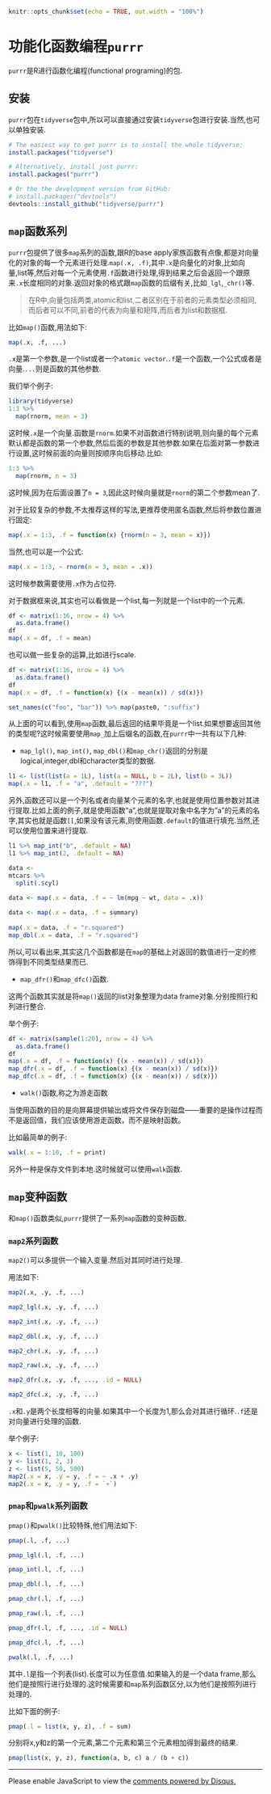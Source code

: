 ```r
knitr::opts_chunk$set(echo = TRUE, out.width = "100%")
```

# 功能化函数编程`purrr` {#tidyverse_purrr}

`purrr`是R进行函数化编程(functional programing)的包.

## 安装

`purrr`包在`tidyverse`包中,所以可以直接通过安装`tidyverse`包进行安装.当然,也可以单独安装.

```r
# The easiest way to get purrr is to install the whole tidyverse:
install.packages("tidyverse")

# Alternatively, install just purrr:
install.packages("purrr")

# Or the the development version from GitHub:
# install.packages("devtools")
devtools::install_github("tidyverse/purrr")
```

## `map`函数系列

`purrr`包提供了很多`map`系列的函数,跟R的base apply家族函数有点像,都是对向量化的对象的每一个元素进行处理.`map(.x, .f)`,其中`.x`是向量化的对象,比如向量,list等,然后对每一个元素使用`.f`函数进行处理,得到结果之后会返回一个跟原来`.x`长度相同的对象.返回对象的格式跟`map`函数的后缀有关,比如`_lgl`,`_chr()`等.

> 在R中,向量包括两类,atomic和list,二者区别在于前者的元素类型必须相同,而后者可以不同,前者的代表为向量和矩阵,而后者为list和数据框.

比如`map()`函数,用法如下:


```r
map(.x, .f, ...)
```

`.x`是第一个参数,是一个list或者一个`atomic vector`.`.f`是一个函数,一个公式或者是向量.`...`则是函数的其他参数.

我们举个例子:

```r
library(tidyverse)
1:3 %>%
  map(rnorm, mean = 3)
```

这时候`.x`是一个向量.函数是`rnorm`.如果不对函数进行特别说明,则向量的每个元素默认都是函数的第一个参数,然后后面的参数是其他参数.如果在后面对第一参数进行设置,这时候前面的向量则按顺序向后移动.比如:

```r
1:3 %>%
  map(rnorm, n = 3)
```

这时候,因为在后面设置了`n = 3`,因此这时候向量就是`rnorm`的第二个参数mean了.

对于比较复杂的参数,不太推荐这样的写法,更推荐使用匿名函数,然后将参数位置进行固定:

```r
map(.x = 1:3, .f = function(x) {rnorm(n = 3, mean = x)})
```

当然,也可以是一个公式:

```r
map(.x = 1:3, ~ rnorm(n = 3, mean = .x))
```

这时候参数需要使用`.x`作为占位符.

对于数据框来说,其实也可以看做是一个list,每一列就是一个list中的一个元素.

```r
df <- matrix(1:16, nrow = 4) %>% 
  as.data.frame()
df
map(.x = df, .f = mean)
```

也可以做一些复杂的运算,比如进行scale.

```r
df <- matrix(1:16, nrow = 4) %>% 
  as.data.frame()
df
map(.x = df, .f = function(x) {(x - mean(x)) / sd(x)})
```

```r
set_names(c("foo", "bar")) %>% map(paste0, ":suffix")
```

从上面的可以看到,使用`map`函数,最后返回的结果毕竟是一个list.如果想要返回其他的类型呢?这时候需要使用`map_`加上后缀名的函数,在`purrr`中一共有以下几种:

* `map_lgl()`, `map_int()`, `map_dbl()`和`map_chr()`返回的分别是logical,integer,dbl和character类型的数据.

```r
l1 <- list(list(a = 1L), list(a = NULL, b = 2L), list(b = 3L))
map(.x = l1, .f = "a", .default = "???")
```

另外,函数还可以是一个列名或者向量某个元素的名字,也就是使用位置参数对其进行提取.比如上面的例子,就是使用函数"a",也就是提取对象中名字为"a"的元素的名字,其实也就是函数`[[`,如果没有该元素,则使用函数`.default`的值进行填充.当然,还可以使用位置来进行提取.

```r
l1 %>% map_int("b", .default = NA)
l1 %>% map_int(2, .default = NA)
```


```r
data <- 
mtcars %>%
  split(.$cyl)

data <- map(.x = data, .f = ~ lm(mpg ~ wt, data = .x))
  
data <- map(.x = data, .f = summary)
  
map(.x = data, .f = "r.squared")
map_dbl(.x = data, .f = "r.squared")
```

所以,可以看出来,其实这几个函数都是在`map`的基础上对返回的数值进行一定的修饰得到不同类型结果而已.

* `map_dfr()`和`map_dfc()`函数.

这两个函数其实就是将`map()`返回的list对象整理为data frame对象.分别按照行和列进行整合.

举个例子:

```r
df <- matrix(sample(1:20), nrow = 4) %>% 
  as.data.frame()
df
map(.x = df, .f = function(x) {(x - mean(x)) / sd(x)})
map_dfr(.x = df, .f = function(x) {(x - mean(x)) / sd(x)})
map_dfc(.x = df, .f = function(x) {(x - mean(x)) / sd(x)})
```

* `walk()`函数,称之为游走函数

当使用函数的目的是向屏幕提供输出或将文件保存到磁盘——重要的是操作过程而不是返回值，我们应该使用游走函数，而不是映射函数。

比如最简单的例子:

```r
walk(.x = 1:10, .f = print)
```

另外一种是保存文件到本地.这时候就可以使用`walk`函数.


## `map`变种函数

和`map()`函数类似,`purrr`提供了一系列`map`函数的变种函数.

### `map2`系列函数

`map2()`可以多提供一个输入变量.然后对其同时进行处理.

用法如下:

```r
map2(.x, .y, .f, ...)

map2_lgl(.x, .y, .f, ...)

map2_int(.x, .y, .f, ...)

map2_dbl(.x, .y, .f, ...)

map2_chr(.x, .y, .f, ...)

map2_raw(.x, .y, .f, ...)

map2_dfr(.x, .y, .f, ..., .id = NULL)

map2_dfc(.x, .y, .f, ...)
```

`.x`和`.y`是两个长度相等的向量.如果其中一个长度为1,那么会对其进行循环.`.f`还是对向量进行处理的函数.

举个例子:

```r
x <- list(1, 10, 100)
y <- list(1, 2, 3)
z <- list(5, 50, 500)
map2(.x = x, .y = y, .f = ~ .x + .y)
map2(.x = x, .y = y, .f = `+`)
```


### `pmap`和`pwalk`系列函数

`pmap()`和`pwalk()`比较特殊,他们用法如下:

```r
pmap(.l, .f, ...)

pmap_lgl(.l, .f, ...)

pmap_int(.l, .f, ...)

pmap_dbl(.l, .f, ...)

pmap_chr(.l, .f, ...)

pmap_raw(.l, .f, ...)

pmap_dfr(.l, .f, ..., .id = NULL)

pmap_dfc(.l, .f, ...)

pwalk(.l, .f, ...)
```

其中`.l`是指一个列表(list).长度可以为任意值.如果输入的是一个data frame,那么他们是按照行进行处理的.这时候需要和`map`系列函数区分,以为他们是按照列进行处理的.

比如下面的例子:

```r
pmap(.l = list(x, y, z), .f = sum)
```

分别将x,y和z的第一个元素,第二个元素和第三个元素相加得到最终的结果.

```r
pmap(list(x, y, z), function(a, b, c) a / (b + c))
```



---

<div id="disqus_thread"></div>
<script>

/**
*  RECOMMENDED CONFIGURATION VARIABLES: EDIT AND UNCOMMENT THE SECTION BELOW TO INSERT DYNAMIC VALUES FROM YOUR PLATFORM OR CMS.
*  LEARN WHY DEFINING THESE VARIABLES IS IMPORTANT: https://disqus.com/admin/universalcode/#configuration-variables*/
/*
var disqus_config = function () {
this.page.url = PAGE_URL;  // Replace PAGE_URL with your page's canonical URL variable
this.page.identifier = PAGE_IDENTIFIER; // Replace PAGE_IDENTIFIER with your page's unique identifier variable
};
*/
(function() { // DON'T EDIT BELOW THIS LINE
var d = document, s = d.createElement('script');
s.src = 'https://r-cookbook-shen.disqus.com/embed.js';
s.setAttribute('data-timestamp', +new Date());
(d.head || d.body).appendChild(s);
})();
</script>
<noscript>Please enable JavaScript to view the <a href="https://disqus.com/?ref_noscript">comments powered by Disqus.</a></noscript>
                            
